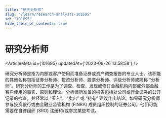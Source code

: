 ```yaml
---
title: "研究分析师"
slug: "/learn/research-analysts-101695"
id: "101695"
hide_table_of_contents: true
---
```



# 研究分析师

<ArticleMeta id={101695} updatedAt={'2023-09-26 13:58:58'} />
<div className='border-solid border-b border-t-0 my-4 border-[var(--ifm-color-gray-300)]' />

研究分析师是指为内部或客户使用而准备证券或资产调查报告的专业人士。该职能的其他名称包括证券分析师、投资分析师、股票分析师、评级分析师或简称 “分析师”。研究分析师的工作是为了调查、检查、发现或修订金融机构内部或外部金融客户使用的事实、原则和理论。分析师所准备的报告包括对公司或行业证券的公开记录的检查，并经常以 “买入”、“卖出” 或 “持有” 建议作出结论。如果研究分析师参与投资银行或由金融业监管机构 (FINRA) 成员组织控制的证券公司，他们可能需要在自律组织 (SRO) 注册和/或参加某些考试。
